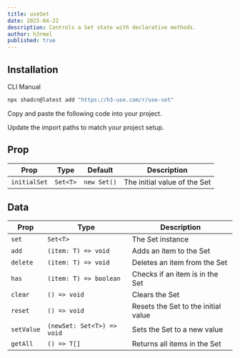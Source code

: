 ```yaml
---
title: useSet
date: 2025-04-22
description: Controls a Set state with declarative methods.
author: h3rmel
published: true
---
```


<HookPreview name="use-set-demo" />

## Installation

<Tabs defaultValue="cli">

<TabsList>
  <TabsTrigger value="cli">CLI</TabsTrigger>
  <TabsTrigger value="manual">Manual</TabsTrigger>
</TabsList>
<TabsContent value="cli">

```bash
npx shadcn@latest add "https://h3-use.com/r/use-set"
```

</TabsContent>
<TabsContent value="manual">

<Steps>

<Step>Copy and paste the following code into your project.</Step>

<HookSource name="use-set" />

<Step>Update the import paths to match your project setup.</Step>

</Steps>

</TabsContent>

</Tabs>

## Prop

| Prop         | Type     | Default     | Description                  |
| ------------ | -------- | ----------- | ---------------------------- |
| `initialSet` | `Set<T>` | `new Set()` | The initial value of the Set |

## Data

| Prop       | Type                       | Description                         |
| ---------- | -------------------------- | ----------------------------------- |
| `set`      | `Set<T>`                   | The Set instance                    |
| `add`      | `(item: T) => void`        | Adds an item to the Set             |
| `delete`   | `(item: T) => void`        | Deletes an item from the Set        |
| `has`      | `(item: T) => boolean`     | Checks if an item is in the Set     |
| `clear`    | `() => void`               | Clears the Set                      |
| `reset`    | `() => void`               | Resets the Set to the initial value |
| `setValue` | `(newSet: Set<T>) => void` | Sets the Set to a new value         |
| `getAll`   | `() => T[]`                | Returns all items in the Set        |
